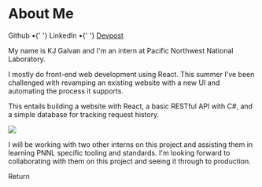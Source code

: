 
<div className={styles.Document}>

# About Me
<div className={styles.links}>
  <Link href='https://github.com/kjgalvan/'>
    Github
  </Link> &bull;{' '}
  <Link href='https://www.linkedin.com/in/kjgalvan/'>
    LinkedIn
  </Link> &bull;{' '}
  <a href='https://devpost.com/kjgalvan'>
    Devpost
  </a>
</div>

<div className={styles.row}>
  <div className={styles.left}>
    <p>
      My name is KJ Galvan and I'm an intern at Pacific Northwest National Laboratory.
    </p>
    <p>
      I mostly do front-end web development using React.
      This summer I've been challenged with revamping an existing website with a new UI and automating the process it supports.
    </p>
    <p>
      This entails building a website with React, a basic RESTful API with C#, and a simple database for tracking request history.
    </p>
  </div>
  <div className={styles.right}>
    <img src="https://i.imgur.com/cInIcax.jpg?" />
  </div>
</div>

<p>
  I will be working with two other interns on this project and assisting them in learning PNNL specific tooling and standards.
  I'm looking forward to collaborating with them on this project and seeing it through to production.
</p>

<Link href="/">
  Return
</Link>
</div>